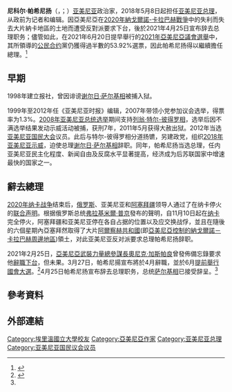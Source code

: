 {{Infobox officeholder
| honorific_prefix    = 
| name                = 尼科尔·帕希尼扬
| image               = File:Никол Пашинян (09-03-2020).jpg| imagesize           = 
| caption             = 
| office              = [[亚美尼亚总理|亚美尼亚总理]]
| president           = [[阿尔缅·萨尔基相|阿尔缅·萨尔基相]]
| term_start          = 2018年5月8日
| predecessor         = [[卡伦·卡拉佩特扬|卡伦·卡拉佩特扬]] {{small|(代理)}}
| birth_date          = {{birth date and age|df=y|1975|06|01}}
| birth_place         = {{USSR}}<br>{{flag|Armenian SSR}}[[伊杰万|伊杰万]]
| party               = “我的行动”政党联盟 {{small|(2013– )}}
| otherparty          =
| spouse              = 安娜·哈科比扬
| children            = 4
| education           = [[埃里温国立大学|埃里温国立大学]]
| signature           = Nikol Pashinyan signature.png
| native_name         = {{Nobold|{{lang|hy|Նիկոլ Փաշինյան}}}}
}}
'''尼科尔·帕希尼扬'''（{{lang-hy|Նիկոլ Փաշինյան}}，{{IPA-hy|nikɔl pʰɑʃinˈjɑn}}；{{bd|1975年|6月1日|||Pashinyan, Nikol}}）[[亚美尼亚|亚美尼亚]]政治家，2018年5月8日起担任[[亚美尼亚总理|亚美尼亚总理]]，从政前为记者和编辑。因亞美尼亞在[[2020年納戈爾諾-卡拉巴赫戰爭|2020年納戈爾諾-卡拉巴赫戰爭]]中的失利而失去大片納卡地區的土地而遭受反對派要求下台，後於2021年4月25日宣布辞去总理职务；儘管如此，在2021年6月20日提早舉行的[[2021年亞美尼亞議會選舉|2021年亞美尼亞議會選舉]]中，其所領導的[[公民合约|公民合约]]黨仍獲得過半數的53.92%選票，因此帕希尼扬得以繼續擔任總理。<ref name=":0">{{Cite web|title=亚美尼亚总理帕希尼扬宣布辞职-中新网|url=https://www.chinanews.com/gj/2021/04-25/9463643.shtml|accessdate=2021-04-25|date=2021-04-25|work=www.chinanews.com|publisher=中新网|archive-date=2021-04-28|archive-url=https://web.archive.org/web/20210428035350/https://www.chinanews.com/gj/2021/04-25/9463643.shtml|dead-url=no}}</ref>

== 早期 ==
1998年建立报社，曾因诽谤[[谢尔日·萨尔基相|谢尔日·萨尔基相]]被捕入狱。

1999年至2012年任《亚美尼亚时报》编辑，2007年带领小党参加议会选举，得票率为1.3%。[[2008年亚美尼亚总统选举|2008年亚美尼亚总统选举]]期间支持[[列翁·特尔-彼得罗相|列翁·特尔-彼得罗相]]，选举后因不满选举结果发动示威活动被捕，获刑7年，2011年5月获得大赦出狱。2012年当选[[亚美尼亚国民大会|亚美尼亚国民大会]]议员。此后与特尔-彼得罗相分道扬镳，另建政党，组织[[2018年亚美尼亚示威|2018年亚美尼亚示威]]，迫使总理[[谢尔日·萨尔基相|谢尔日·萨尔基相]]辞职。同年，帕希尼扬当选总理，任内亚美尼亚民主化程度、新闻自由及反腐水平显著提高，经济成为后苏联国家中增速最快的国家之一。

== 辭去總理 ==
[[2020年納戈爾諾-卡拉巴赫衝突|2020年纳卡战争]]结束后，[[俄罗斯|俄罗斯]]、亚美尼亚和[[阿塞拜疆|阿塞拜疆]]领导人通过了在纳卡停火的[[2020年納戈爾諾-卡拉巴赫停火協議|联合声明]]。根据俄罗斯总统[[弗拉基米爾·普京|弗拉基米爾·普京]]發布的聲明，自11月10日起在[[纳卡|纳卡]]完全停火，阿塞拜疆和亚美尼亚停在各自占据的位置以及应交换战俘，並且在隨後的六個星期內亞塞拜然取得了大片[[阿爾察赫共和國|阿爾察赫共和國]](即[[亞美尼亞控制的納戈爾諾－卡拉巴赫周邊地區|亞美尼亞控制的納戈爾諾－卡拉巴赫周邊地區]])領土，对此亚美尼亚反对派要求总理帕希尼扬辞职。

2021年2月25日，[[亞美尼亞武裝力量|亞美尼亞武裝力量]][[亚美尼亚武装力量总参谋长|總參謀長]][[奧尼克·加斯帕良|奧尼克·加斯帕良]]曾發佈備忘錄要求他[[2021年亞美尼亞未遂政變|辭職下台]]，但未果。3月27日，帕希尼揚宣布將於4月辭職，並於6月[[2021年亞美尼亞議會選舉|提前舉行國會大選]]。<ref>{{Cite web |title=戰敗後政局擾攘 亞美尼亞總理：4月辭職6月大選 |url=https://www.cna.com.tw/news/aopl/202103280208.aspx |accessdate=2021-03-28 |author=何宏儒 |date=2021-03-28 |publisher=中央通訊社 |language=zh-hant |editor=韋樞 |location=安卡拉 |archive-date=2021-03-29 |archive-url=https://web.archive.org/web/20210329143039/https://www.cna.com.tw/news/aopl/202103280208.aspx |dead-url=no }}</ref>4月25日帕希尼扬宣布辞去总理职务，总统[[阿尔缅·萨尔基相|萨尔基相]]已接受辞呈。<ref name=":0" />

== 參考資料 ==
{{reflist}}

== 外部連結 ==

{{独联体领袖}}

{{DEFAULTSORT:Pashinyan, Nikol}}
[[Category:埃里溫國立大學校友|Category:埃里溫國立大學校友]]
[[Category:亞美尼亞作家|Category:亞美尼亞作家]]
[[Category:亚美尼亚总理|Category:亚美尼亚总理]]
[[Category:亚美尼亚国民议会议员|Category:亚美尼亚国民议会议员]]